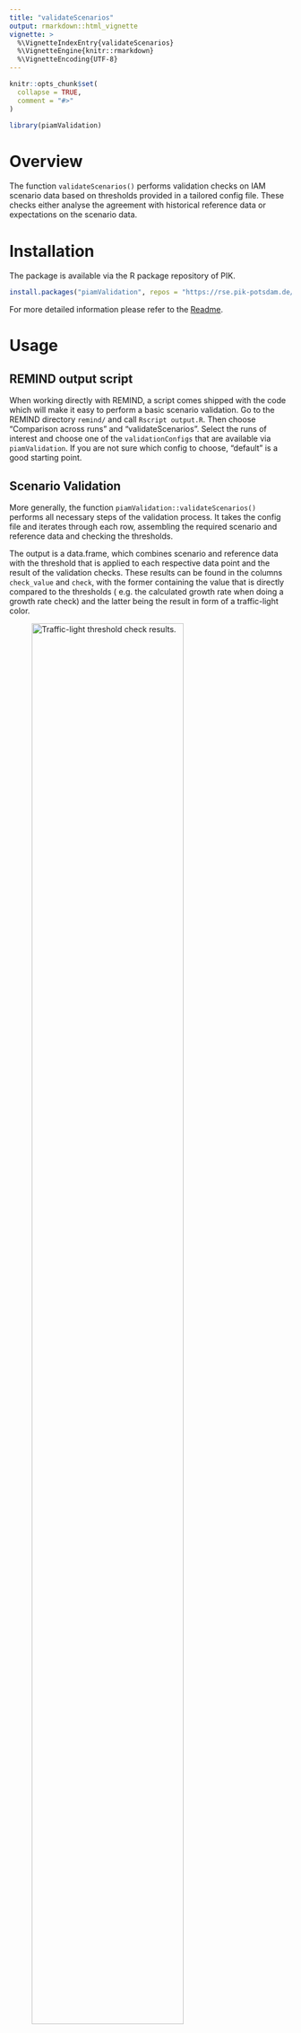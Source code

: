```yaml
---
title: "validateScenarios"
output: rmarkdown::html_vignette
vignette: >
  %\VignetteIndexEntry{validateScenarios}
  %\VignetteEngine{knitr::rmarkdown}
  %\VignetteEncoding{UTF-8}
---
```


```r
knitr::opts_chunk$set(
  collapse = TRUE,
  comment = "#>"
)
```

```r
library(piamValidation)
```


# Overview

The function `validateScenarios()` performs validation checks on IAM scenario 
data based on thresholds provided in a tailored config file. These checks either 
analyse the agreement with historical reference data or expectations on the 
scenario data.

# Installation

The package is available via the R package repository of PIK. 

```r
install.packages("piamValidation", repos = "https://rse.pik-potsdam.de/r/packages")
```

For more detailed information please refer to the 
[Readme](https://github.com/pik-piam/piamValidation/tree/main?tab=readme-ov-file#installation).

# Usage

## REMIND output script

When working directly with REMIND, a script comes shipped with the code which 
will make it easy to perform a basic scenario validation. Go to  the REMIND 
directory ``remind/`` and call ``Rscript output.R``. Then choose "Comparison 
across runs" and "validateScenarios". Select the runs of interest and choose
one of the ``validationConfigs`` that are available via ``piamValidation``.
If you are not sure which config to choose, "default" is a good starting point.

## Scenario Validation

More generally, the function ``piamValidation::validateScenarios()`` performs 
all necessary steps of the validation process. It takes the config file and 
iterates through each row, assembling the required scenario and reference data 
and checking the thresholds.

The output is a data.frame, which combines scenario and reference data with
the threshold that is applied to each respective data point and the result of 
the validation checks.
These results can be found in the columns ``check_value`` and ``check``, with 
the former containing the value that is directly compared to the thresholds (
e.g. the calculated growth rate when doing a growth rate check) and the latter
being the result in form of a traffic-light color.

![Traffic-light threshold check results.](./thresholds.png){width=80%}

Using ``piamValidation::validateScenarios()`` with the argument 
``extraColors = TRUE`` (default: ``TRUE``) enables a differentiation between 
violating lower vs. upper bounds (note that the threshold names ``min_red`` and 
``min_yel`` do not change).

![Traffic-light threshold check results.](./thresholds_extracolors.png){width=80%}

Optionally, you can save the resulting data.frame to a .csv file by providing
an ``outputFile``.

```r
df <- validateScenarios(c(scenPath, histPath), config, outputFile = NULL)
```

The function argument ``config`` can be either the name of a config file found
in ``piamValidation`` (find the name via 
``inst/config/validationConfig_<name>.csv``) or a full path to a config file.

## Validation Report

To perform the validation and create an output document in one go, the function
``piamValidation::validationReport()`` can be used. It calls ``validateScenarios`` 
and additionally renders an .html file which features heat maps for all 
variables described in the config file.

By default, the .Rmd ``validation_default`` is used, but alternatives can be 
used or created according to individual needs in ``inst/markdown``.

The report is saved in a folder called ``output`` in the current working 
directory.

-> Be careful when using this function on big data sets and configs with many
variables as it might create very large html files.

```r
validationReport(c(scenPath, histPath), config, report = "default")
```

## Scenario Data

You can pass IAMC-style .mif, .csv or .xlsx files or vectors of paths to the 
function. More precisely, any data file which can be read by
``quitte::read.quitte()`` featuring the columns: 

*Model, Scenario, Region, Variable, Unit, \<years\>*

## Reference Data

Reference data should follow the same format guidelines as scenario data with 
the exception that the ``scenario`` column needs to read ``historical``. It is 
passed to the validation function together with the scenario data as part of the 
``dataPath`` argument, e.g.:

``validateScenarios(dataPath = c("<path_to_scenario_data>", "<path_to_reference_data>"),
config = ...)``


## Configuration File

The config file is the place where the validation checks are defined. It offers
a lot of flexibility for many different types of check but writing the file also 
comes with a few rules - depending on the type of check which should be
performed, different columns can or need to be filled.

![Rules for writing the config file for 6 different use cases.](./config_rules.jpg){width=100%}

**General Rules**

- one set of thresholds per row is allowed
- empty rows and rows without "variable" are ignored and can be used to structure the config
- later rows overwrite earlier rows if there is a data overlap (within one metric)
- only choose one of the ``ref_`` columns per row.


### Columns

*Comparison Type*

**metric**: decide which type of comparison will be performed, currently 
supported: ``relative, difference, absolute, growthrate``
            
**critical**: is it considered to be a critical check? the function 
``validationPass`` will only complain about failed checks if this is set to "yes"
            
            
            
*Which data will be validated?*

**variable**: choose one or multiple variables to be checked; define multiple 
variables via "\*" (one sub-level) or "\*\*" (all sub-levels)

**unit**: see paragraph below

**model**: choose one or multiple (comma-separated) models, or leave empty to choose all

**scenario**: choose one or multiple (comma-separated) scenarios, or leave empty to choose all

**region**: choose one or multiple (comma-separated) regions, or leave empty to choose all

**period**: choose one or multiple (comma-separated) periods, or leave empty to choose all
(for historical checks: ``2005 - 2020``, all other cases: ``< 2100``). You can also select a range via ``yyyy-yyyy``.
          
          
          
*Thresholds*

**min/max_yel/red**: minimum and maximum thresholds which decide whether a check
is passed (``green``), produces a warning (``yellow``) or is failed (``red``). 
If reference data is missing the result will be ``grey``. Each line needs at 
least one threshold. ``relative`` thresholds can be given either as percentage 
(``20%``) or decimal (``0.2``).
          
          
          
*What are we comparing to?*

**ref_model**: for model comparison set a reference model here, also setting 
the column ``model`` is recommended to avoid comparing a model to itself

**ref_scenario**: this column can be used in two ways - either compare two scenarios
produced by the same model to one-another (similar to model comparison), or set 
it to ``historical`` to compare model data to observational data provided by 
one or multiple external sources.

It is recommended to choose a historical reference source explicitly in the 
"ref_model" column for historical comparisons. Otherwise, all available 
historical sources will be used.

**ref_period**: compare data between different periods, set the reference period
here.


### Using multiple references

Scenario data can not only be compared to a single reference value but 
alternatively to a range of references. When performing checks against 
historical or scenario reference data (metrics ``relative`` and ``difference``) 
it is possible to specify ``range(ref1, ref2, ..., refx)`` in the 
``ref_model``, ``ref_scenario`` or ``ref_period`` column. 
This results in the upper thresholds being evaluated 
against the maximum of the respective references, while the lower thresholds 
are compared to the minimum.

Internally, this means splitting up the ref_value column into ref_value_min and ref_value_max, similarly check_value.

The default behavior when specifying multiple references in the validation 
config without specifying a mode, is the calculation of the arithmetic mean of 
all references. This can be specified explicitly via ``mean(ref1, ...)``. 
In this case the min/max columns will contain equal values.

Examples are available as part of the testing routine in ``tests/testthat/test-referenceRange.R``.


### Units

It is recommended to include the unit of each variable in the config file to
avoid inconsistency between data sources. The tool performs checks, whether the
units in the config match those in scenario and reference data and returns a 
warning in case they don't. This check is performed using 
``piamInterfaces::areUnitsIdentical()`` to avoid false positives.

In case scenario or reference data contains variables with multiple units, it
will be filtered for the units matching those from the config file.

If the ``unit`` column is left empty, no consistency check will be performed.
This is the recommended approach when selecting multiple variables in one go via
``**``, which don't all share the same unit.

## Use Cases

To give some examples how to define various validation checks, see the 6 use
cases below.

### Use Case 1: relative comparison to reference data

You want to compare your scenario data to an external reference source, which 
provides historical (or projected) data for the variable you are interested in.
The thresholds are defined as a ``relative`` deviation above or below the 
reference value: $\textrm{relDeviation} = \frac{(\textrm{scenValue} - \textrm{refValue})}{\textrm{refValue}}$.

Example:

| metric   | critical | variable     | unit |model | scenario | region | period | min_red | min_yel | max_yel | max_red | ref_model | ref_scenario | ref_period |
|----------|----------|--------------|-------|-------|----------|--------|--------|---------|---------|---------|---------|-----------|--------------|------------|
| relative | yes      | Emi\|CO2\|Energy | Mt CO2/yr    |   |          |        |        | -0.25   | -0.2    | 0.2     | 0.25    | EDGAR8    | historical   |            |
| relative | yes      | Emi\|CO2\|Energy | Mt CO2/yr    |   |          | World  |        | -0.2    | -0.1    | 0.1     | 0.2     | EDGAR8    | historical   |            |


### Use Case 2: difference to reference data

You want to compare your scenario data to an external reference source, which 
provides historical (or projected) data for the variable you are interested in.

The thresholds are defined as a ``difference`` (above or below) to the 
reference value: $\textrm{difference} = \textrm{scenValue} - \textrm{refValue}$.

Example:

| metric   | critical | variable     | unit |model | scenario | region | period | min_red | min_yel | max_yel | max_red | ref_model | ref_scenario | ref_period |
|----------|----------|--------------|-------|-------|----------|--------|--------|---------|---------|---------|---------|-----------|--------------|------------|
| difference | yes      | Emi\|CO2\|Energy | Mt CO2/yr    |   |          |        |        | -100   | -50    | 50     | 100    | EDGAR8    | historical   |            |
| difference | yes      | Emi\|CO2\|Energy | Mt CO2/yr    |   |          | World  |        | -500    | -200    | 200     | 500     | EDGAR8    | historical   |            |

### Use Case 3: relative comparison to other model/scenario/period

You want to compare your scenario data to itself, either by comparing periods,
scenarios or models to one another. You select one or multiple 
periods/scenarios/models in the respective "period/scenario/model" column and
*exactly* one in the "ref_period/scenario/model" column.

The thresholds are defined as a ``relative`` deviation above or below the 
reference value: $\textrm{relDeviation} = \frac{(\textrm{scenValue} - \textrm{refValue})}{\textrm{refValue}}$.

Example:

| metric   | critical | variable     | unit |model | scenario | region | period | min_red | min_yel | max_yel | max_red | ref_model | ref_scenario | ref_period |
|----------|----------|--------------|-------|-------|----------|--------|------|---------|---------|---------|---------|-----------|--------------|------------|
| relative | yes      | Emi\|CO2\|Energy | Mt CO2/yr | REMIND |     |   |       |  -20%   |  -10%   |  10%    |   20%   | MESSAGE    |    |            |
| relative | yes      | Emi\|CO2\|Energy | Mt CO2/yr |   | NDC |       |       |         |  |  -25%   |  -10%   |       |  CurPol |            |
| relative | yes      | Emi\|CO2\|Energy | Mt CO2/yr |   | CurPol  |   | 2030   |   10%   |   20%   |   60%   |   80%   |  | |  2020          |
| relative | yes      | Emi\|CO2\|Energy | Mt CO2/yr |   | NDC     |   | 2030   | -20%    |  -10%   |   20%   |   40%   |  | |  2020          |

Currently, there is no support to compare different regions or variables to one another.

### Use Case 4: difference to other model/scenario/period

You want to compare your scenario data to itself, either by comparing periods,
scenarios or models to one another. You select one or multiple 
periods/scenarios/models in the respective "period/scenario/model" column and
*exactly* one in the "ref_period/scenario/model" column.

The thresholds are defined as a ``difference`` (above or below) to the 
reference value: $\textrm{difference} = \textrm{scenValue} - \textrm{refValue}$.

Example:

| metric   | critical | variable     | unit |model | scenario | region | period | min_red | min_yel | max_yel | max_red | ref_model | ref_scenario | ref_period |
|----------|----------|--------------|-------|-------|----------|--------|------|---------|---------|---------|---------|-----------|--------------|------------|
| difference | yes      | Emi\|CO2\|Energy | Mt CO2/yr | REMIND |     | World | 2020  |  -1500   |  -500   |  500  |   1500  | MESSAGE    |    |            |
| difference | yes      | Emi\|CO2\|Energy | Mt CO2/yr |   | NDC |    |   |       |                  |  -25%   |  -10%   ||  CurPol |           |
| difference | yes      | Emi\|CO2\|Energy | Mt CO2/yr |   | CurPol  |   | 2030   |   10%   |   20%   |   60%   |   80%   |  | |  2020          |
| difference | yes      | Emi\|CO2\|Energy | Mt CO2/yr |   | NDC     |   | 2030   | -20%    |  -10%   |   20%   |   40%   |  | |  2020          |

### Use Case 5: direct comparison to absolute thresholds

You want to compare your scenario data to explicit values. This could be the
case if you want to do sanity checks on variables that should never leave a 
certain range or you have expert guesses on ``absolute`` upper or lower thresholds.

The tool checks whether $\textrm{minRed/Yel} < \textrm{scenValue} < \textrm{maxYel/Red}$.

Example:

| metric   | critical | variable     | unit |model | scenario | region | period | min_red | min_yel | max_yel | max_red | ref_model | ref_scenario | ref_period |
|----------|----------|--------------|-------|-------|----------|--------|------|---------|---------|---------|---------|-----------|--------------|------------|
| absolute | yes      | Share\|\*\* | \% |  |     |   |       |  0   |     |    |   100  |   |    |    
| absolute | yes      | Carbon Management\|Storage | Mt CO2/yr |  |     |   |       |     |     |    |   10 000  |   |    |    

### Use Case 6: direct comparison to yearly growthrate

You want to check growth rates of variables in your scenario data. As 5-year
steps are expected, the average yearly growth rate over the last 5 years is 
calculated via:

$\textrm{growthRate} = \left(\frac{\textrm{value}}{\textrm{value5yearsAgo}}\right)^\frac{1}{5} - 1$.

Example:

| metric   | critical | variable     | unit |model | scenario | region | period | min_red | min_yel | max_yel | max_red | ref_model | ref_scenario | ref_period |
|----------|----------|--------------|-------|-------|----------|--------|------|---------|---------|---------|---------|-----------|--------------|------------|
| absolute | yes      | Cap\|Electricity\|Wind | GW  |  |     | USA |       |     |     |    |  50  |   |    |    

